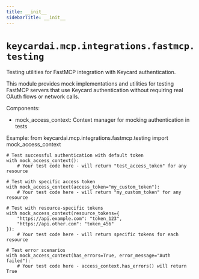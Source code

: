```yaml
---
title: __init__
sidebarTitle: __init__
---
```


# `keycardai.mcp.integrations.fastmcp.testing`


Testing utilities for FastMCP integration with Keycard authentication.

This module provides mock implementations and utilities for testing FastMCP servers
that use Keycard authentication without requiring real OAuth flows or network calls.

Components:
- mock_access_context: Context manager for mocking authentication in tests

Example:
    from keycardai.mcp.integrations.fastmcp.testing import mock_access_context

    # Test successful authentication with default token
    with mock_access_context():
        # Your test code here - will return "test_access_token" for any resource

    # Test with specific access token
    with mock_access_context(access_token="my_custom_token"):
        # Your test code here - will return "my_custom_token" for any resource

    # Test with resource-specific tokens
    with mock_access_context(resource_tokens={
        "https://api.example.com": "token_123",
        "https://api.other.com": "token_456"
    }):
        # Your test code here - will return specific tokens for each resource

    # Test error scenarios
    with mock_access_context(has_errors=True, error_message="Auth failed"):
        # Your test code here - access_context.has_errors() will return True

